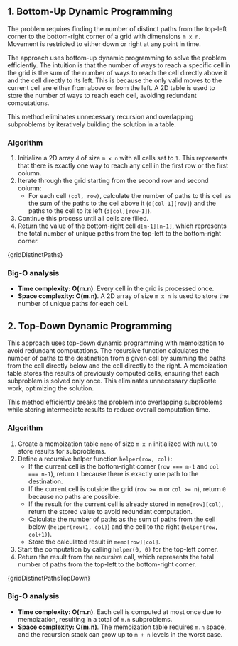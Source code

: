 

## 1. Bottom-Up Dynamic Programming

The problem requires finding the number of distinct paths from the top-left corner to the bottom-right corner of a grid with dimensions `m x n`. Movement is restricted to either down or right at any point in time.

The approach uses bottom-up dynamic programming to solve the problem efficiently. The intuition is that the number of ways to reach a specific cell in the grid is the sum of the number of ways to reach the cell directly above it and the cell directly to its left. This is because the only valid moves to the current cell are either from above or from the left. A 2D table is used to store the number of ways to reach each cell, avoiding redundant computations.

This method eliminates unnecessary recursion and overlapping subproblems by iteratively building the solution in a table.

### Algorithm

1. Initialize a 2D array `d` of size `m x n` with all cells set to `1`. This represents that there is exactly one way to reach any cell in the first row or the first column.
2. Iterate through the grid starting from the second row and second column:
   - For each cell `(col, row)`, calculate the number of paths to this cell as the sum of the paths to the cell above it (`d[col-1][row]`) and the paths to the cell to its left (`d[col][row-1]`).
3. Continue this process until all cells are filled.
4. Return the value of the bottom-right cell `d[m-1][n-1]`, which represents the total number of unique paths from the top-left to the bottom-right corner.

<MDXCodeBlock>{gridDistinctPaths}</MDXCodeBlock>

### Big-O analysis

- **Time complexity: O(m.n)**. Every cell in the grid is processed once.
- **Space complexity: O(m.n)**. A 2D array of size `m x n` is used to store the number of unique paths for each cell.

## 2. Top-Down Dynamic Programming

This approach uses top-down dynamic programming with memoization to avoid redundant computations. The recursive function calculates the number of paths to the destination from a given cell by summing the paths from the cell directly below and the cell directly to the right. A memoization table stores the results of previously computed cells, ensuring that each subproblem is solved only once. This eliminates unnecessary duplicate work, optimizing the solution.

This method efficiently breaks the problem into overlapping subproblems while storing intermediate results to reduce overall computation time.

### Algorithm

1. Create a memoization table `memo` of size `m x n` initialized with `null` to store results for subproblems.
2. Define a recursive helper function `helper(row, col)`:
   - If the current cell is the bottom-right corner (`row === m-1` and `col === n-1`), return `1` because there is exactly one path to the destination.
   - If the current cell is outside the grid (`row >= m` or `col >= n`), return `0` because no paths are possible.
   - If the result for the current cell is already stored in `memo[row][col]`, return the stored value to avoid redundant computation.
   - Calculate the number of paths as the sum of paths from the cell below (`helper(row+1, col)`) and the cell to the right (`helper(row, col+1)`).
   - Store the calculated result in `memo[row][col]`.
3. Start the computation by calling `helper(0, 0)` for the top-left corner.
4. Return the result from the recursive call, which represents the total number of paths from the top-left to the bottom-right corner.

<MDXCodeBlock>{gridDistinctPathsTopDown}</MDXCodeBlock>

### Big-O analysis

- **Time complexity: O(m.n)**. Each cell is computed at most once due to memoization, resulting in a total of `m.n` subproblems.
- **Space complexity: O(m.n)**. The memoization table requires `m.n` space, and the recursion stack can grow up to `m + n` levels in the worst case.
